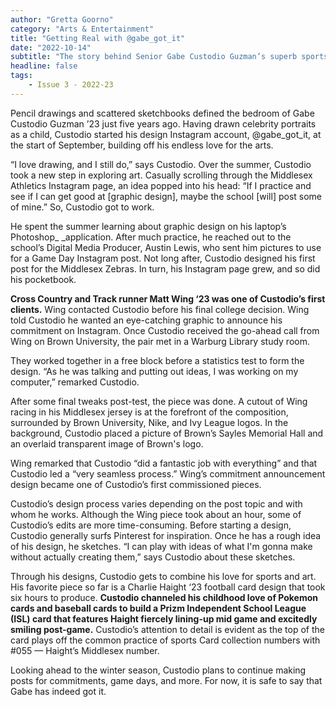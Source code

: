 ```yaml
---
author: "Gretta Goorno"
category: "Arts & Entertainment"
title: "Getting Real with @gabe_got_it"
date: "2022-10-14"
subtitle: "The story behind Senior Gabe Custodio Guzman’s superb sports designs"
headline: false
tags:
    - Issue 3 - 2022-23
---
```


Pencil drawings and scattered sketchbooks defined the bedroom of Gabe Custodio Guzman ’23 just five years ago. Having drawn celebrity portraits as a child, Custodio started his design Instagram account, @gabe_got_it, at the start of September, building off his endless love for the arts. 

“I love drawing, and I still do,” says Custodio. Over the summer, Custodio took a new step in exploring art. Casually scrolling through the Middlesex Athletics Instagram page, an idea popped into his head: “If I practice and see if I can get good at [graphic design], maybe the school [will] post some of mine.” So, Custodio got to work. 

He spent the summer learning about graphic design on his laptop’s Photoshop_ _application. After much practice, he reached out to the school’s Digital Media Producer, Austin Lewis, who sent him pictures to use for a Game Day Instagram post. Not long after, Custodio designed his first post for the Middlesex Zebras. In turn, his Instagram page grew, and so did his pocketbook.

**Cross Country and Track runner Matt Wing ‘23 was one of Custodio’s first clients.** Wing contacted Custodio before his final college decision. Wing told Custodio he wanted an eye-catching graphic to announce his commitment on Instagram. Once Custodio received the go-ahead call from Wing on Brown University, the pair met in a Warburg Library study room.

They worked together in a free block before a statistics test to form the design. “As he was talking and putting out ideas, I was working on my computer,” remarked Custodio. 

After some final tweaks post-test, the piece was done. A cutout of Wing racing in his Middlesex jersey is at the forefront of the composition, surrounded by Brown University, Nike, and Ivy League logos. In the background, Custodio placed a picture of Brown’s Sayles Memorial Hall and an overlaid transparent image of Brown's logo. 

Wing remarked that Custodio “did a fantastic job with everything” and that Custodio led a “very seamless process.” Wing’s commitment announcement design became one of Custodio’s first commissioned pieces.

Custodio’s design process varies depending on the post topic and with whom he works. Although the Wing piece took about an hour, some of Custodio’s edits are more time-consuming. Before starting a design, Custodio generally surfs Pinterest for inspiration. Once he has a rough idea of his design, he sketches. “I can play with ideas of what I'm gonna make without actually creating them,” says Custodio about these sketches. 

Through his designs, Custodio gets to combine his love for sports and art. His favorite piece so far is a Charlie Haight ‘23 football card design that took six hours to produce. **Custodio channeled his childhood love of Pokemon cards and baseball cards to build a Prizm Independent School League (ISL) card that features Haight fiercely lining-up mid game and excitedly smiling post-game.** Custodio’s attention to detail is evident as the top of the card plays off the common practice of sports Card collection numbers with #055 — Haight’s Middlesex number.

Looking ahead to the winter season, Custodio plans to continue making posts for commitments, game days, and more. For now, it is safe to say that Gabe has indeed got it.